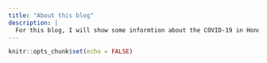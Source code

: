 ```yaml
---
title: "About this blog"
description: |
  For this blog, I will show some informtion about the COVID-19 in Honduras and we may find some interesting things
---
```


```r
knitr::opts_chunk$set(echo = FALSE)
```

